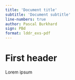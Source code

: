 ```yaml
---
title: 'Document title'
subtitle: 'Document subtitle'
line-numbers: true
author: Pascal Burkhard
sign: PBd
format: lddr_exs-pdf
---
```


# First header

\question Lorem ipsum